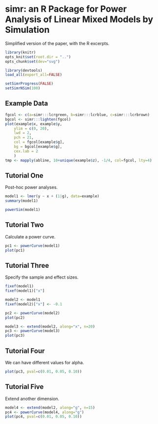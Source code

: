 simr: an R Package for Power Analysis of Linear Mixed Models by Simulation
========================================================

Simplified version of the paper, with the R excerpts.

```r
library(knitr)
opts_knit$set(root.dir = "..")
opts_chunk$set(dev="svg")
```

```r
library(devtools)
load_all(export_all=FALSE)
```


```r
setSimrProgress(FALSE)
setSimrNSim(100)
```

Example Data
------------

```r
fgcol <- c(a=simr:::lcrgreen, b=simr:::lcrblue, c=simr:::lcrbrown)
bgcol <- simr:::lighten(fgcol)
plot(example$x, example$y,
    ylim = c(0, 20),
    lwd = 2,
    pch = 21,
    col = fgcol[example$g],
    bg = bgcol[example$g],
    cex.lab = 2
    )
tmp <- mapply(abline, 10+unique(example$z), -1/4, col=fgcol, lty=4)
```

Tutorial One
------------

Post-hoc power analyses.

```r
model1 <- lmer(y ~ x + (1|g), data=example)
summary(model1)

powerSim(model1)
```

Tutorial Two
------------

Calculate a power curve.

```r
pc1 <- powerCurve(model1)
plot(pc1)
```

Tutorial Three
--------------

Specify the sample and effect sizes.

```r
fixef(model1)
fixef(model1)["x"]
```

```r
model2 <- model1
fixef(model2)["x"] <- -0.1
```

```r
pc2 <- powerCurve(model2)
plot(pc2)
```

```r
model3 <- extend(model2, along="x", n=20)
pc3 <- powerCurve(model3)
plot(pc3)
```

Tutorial Four
-------------

We can have different values for alpha.

```r
plot(pc3, pval=c(0.01, 0.05, 0.10))
```

Tutorial Five
-------------

Extend another dimension.

```r
model4 <- extend(model2, along="g", n=15)
pc4 <- powerCurve(model4, along="g")
plot(pc4, pval=c(0.01, 0.05, 0.10))
```
